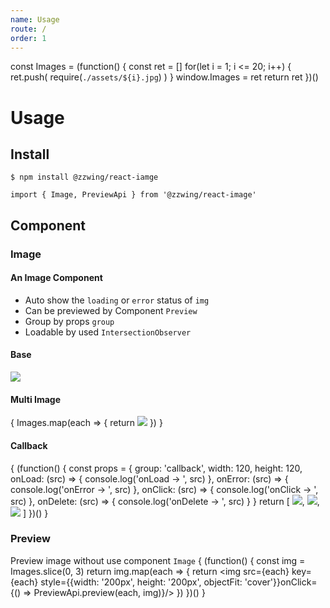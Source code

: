 ```yaml
---
name: Usage
route: /
order: 1
---
```


const Images = (function() {
  const ret = []
  for(let i = 1; i <= 20; i++) {
    ret.push(
      require(`./assets/${i}.jpg`)
    )
  }
  window.Images = ret
  return ret
})()


# Usage

## Install

`$ npm install @zzwing/react-iamge`

`import { Image, PreviewApi } from '@zzwing/react-image'`

## Component

### Image

#### An Image Component

- Auto show the `loading` or `error` status of `img`
- Can be previewed by Component `Preview`
- Group by props `group`
- Loadable by used `IntersectionObserver`

#### Base

<Playground>
  <Image src={src1} width={120} height={120}/>
</Playground>

#### Multi Image

<Playground>
  <div style={{display: 'flex', flexWrap: 'wrap'}}>
    {
      Images.map(each => {
        return <Image group='multi' key={each} src={each} width={120} height={120} style={{margin: '5px'}}/>
      })
    }
  </div>
</Playground>


#### Callback

<Playground>
  {
    (function() {
      const props = {
        group: 'callback',
        width: 120,
        height: 120,
        onLoad: (src) => {
          console.log('onLoad -> ', src)
        },
        onError: (src) => {
          console.log('onError -> ', src)
        },
        onClick: (src) => {
          console.log('onClick -> ', src)
        },
        onDelete: (src) => {
          console.log('onDelete -> ', src)
        }
      }
      return [
        <Image key={1} src={Images[0]} {...props}/>,
        <Image key={2} src={Images[1]} {...props}/>,
        <Image key={4} src='123.jpg' {...props}/>
      ]
    })()
  }

</Playground>


### Preview

Preview image without use component `Image`
<Playground>
  {
    (function() {
      const img = Images.slice(0, 3)
      return img.map(each => {
        return <img src={each} key={each} style={{width: '200px', height: '200px', objectFit: 'cover'}}onClick={() => PreviewApi.preview(each, img)}/>
      })
    })()
  }
</Playground>
